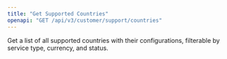 ```yaml
---
title: "Get Supported Countries"
openapi: "GET /api/v3/customer/support/countries"
---
```


Get a list of all supported countries with their configurations, filterable by service type, currency, and status.

